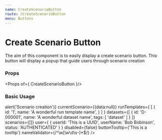 ```yaml
---
name: CreateScenarioButton
route: /CreateScenarioButton
menu: Buttons
---
```



# Create Scenario Button

The aim of this component is to easily display a create scenario button.
This button will display a popup that guide users through scenario creation

### Props

<Props of={ CreateScenarioButton }/>

### Basic Usage

<Playground>
      <CreateScenarioButton
      labels={
        {
            button : {
                title: 'Create a Scenario',
                tooltip: 'This is a tooltip'
            },
            dialog: {
              title: 'Create a Scenario',
              scenarioName: 'Scenario Name',
              scenarioMaster: 'Master',
              scenarioParent: 'Parent scenario',
              datasetPlaceholder: 'Dataset',
              dataset: 'Select a dataset',
              scenarioTypePlaceholder: 'Scenario',
              scenarioType: 'Scenario Type',
              cancel: 'Cancel',
              create: 'Create'
            },
            errors: {
             emptyScenarioName:'Scenario name should not be empty',
             existingScenarioName:'Scenario name already exists',
             forbiddenCharsInScenarioName:'Scenario name is not valid'
            }
        }
      }
        solution={
        {
            name: 'Solution',
            id: 'SOL-000001'
          }
        }
        workspaceId={'workspaceId'}
        createScenario={() => alert('Scenario creation')}
        currentScenario={{data:null}}
        runTemplates={
            [
                {
                  id: '1',
                  name: 'A wonderful run template name',
                }
            ]
        }
        datasets={[
         {
              id: 'D-000001',
              name: 'A wonderful dataset name',
              tags: [
                'dataset'
              ]
        }
        ]}
        scenarios={[]}
        user={
            {
              userId: 'This is a UUID',
              userName: 'Bob Bobinson',
              status: 'AUTHENTICATED'
            }
        }
        disabled={false}
        buttonTooltip={'This is a tooltip'}
        nameValidator={/^\w[\w\d\s-]*$/}
      />
</Playground>
